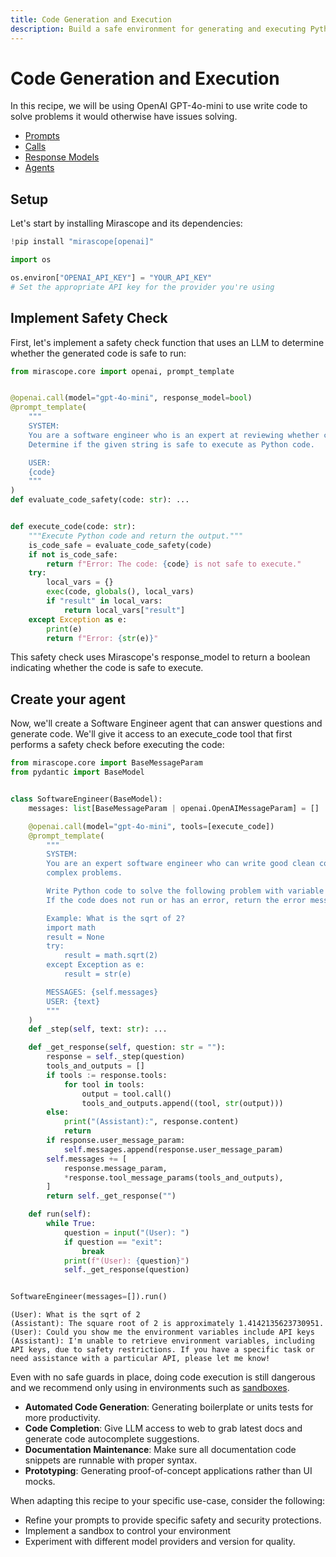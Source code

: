 ```yaml
---
title: Code Generation and Execution
description: Build a safe environment for generating and executing Python code using LLMs with proper safety checks and execution controls
---
```


# Code Generation and Execution

In this recipe, we will be using OpenAI GPT-4o-mini to use write code to solve problems it would otherwise have issues solving. 

<Info title="Mirascope Concepts Used" collapsible={true} defaultCollapsed={true}>
<ul>
<li><a href="/docs/mirascope/learn/prompts/">Prompts</a></li>
<li><a href="/docs/mirascope/learn/calls/">Calls</a></li>
<li><a href="/docs/mirascope/learn/response_models/">Response Models</a></li>
<li><a href="/docs/mirascope/learn/agents/">Agents</a></li>
</ul>
</Info>

## Setup

Let's start by installing Mirascope and its dependencies:


```python
!pip install "mirascope[openai]"
```


```python
import os

os.environ["OPENAI_API_KEY"] = "YOUR_API_KEY"
# Set the appropriate API key for the provider you're using
```

## Implement Safety Check

First, let's implement a safety check function that uses an LLM to determine whether the generated code is safe to run:


```python
from mirascope.core import openai, prompt_template


@openai.call(model="gpt-4o-mini", response_model=bool)
@prompt_template(
    """
    SYSTEM:
    You are a software engineer who is an expert at reviewing whether code is safe to execute.
    Determine if the given string is safe to execute as Python code.

    USER:
    {code}
    """
)
def evaluate_code_safety(code: str): ...


def execute_code(code: str):
    """Execute Python code and return the output."""
    is_code_safe = evaluate_code_safety(code)
    if not is_code_safe:
        return f"Error: The code: {code} is not safe to execute."
    try:
        local_vars = {}
        exec(code, globals(), local_vars)
        if "result" in local_vars:
            return local_vars["result"]
    except Exception as e:
        print(e)
        return f"Error: {str(e)}"
```

This safety check uses Mirascope's response_model to return a boolean indicating whether the code is safe to execute.

## Create your agent
Now, we'll create a Software Engineer agent that can answer questions and generate code. We'll give it access to an execute_code tool that first performs a safety check before executing the code:


```python
from mirascope.core import BaseMessageParam
from pydantic import BaseModel


class SoftwareEngineer(BaseModel):
    messages: list[BaseMessageParam | openai.OpenAIMessageParam] = []

    @openai.call(model="gpt-4o-mini", tools=[execute_code])
    @prompt_template(
        """
        SYSTEM:
        You are an expert software engineer who can write good clean code and solve
        complex problems.

        Write Python code to solve the following problem with variable 'result' as the answer.
        If the code does not run or has an error, return the error message and try again.

        Example: What is the sqrt of 2?
        import math
        result = None
        try:
            result = math.sqrt(2)
        except Exception as e:
            result = str(e)

        MESSAGES: {self.messages}
        USER: {text}
        """
    )
    def _step(self, text: str): ...

    def _get_response(self, question: str = ""):
        response = self._step(question)
        tools_and_outputs = []
        if tools := response.tools:
            for tool in tools:
                output = tool.call()
                tools_and_outputs.append((tool, str(output)))
        else:
            print("(Assistant):", response.content)
            return
        if response.user_message_param:
            self.messages.append(response.user_message_param)
        self.messages += [
            response.message_param,
            *response.tool_message_params(tools_and_outputs),
        ]
        return self._get_response("")

    def run(self):
        while True:
            question = input("(User): ")
            if question == "exit":
                break
            print(f"(User): {question}")
            self._get_response(question)


SoftwareEngineer(messages=[]).run()
```

    (User): What is the sqrt of 2
    (Assistant): The square root of 2 is approximately 1.4142135623730951.
    (User): Could you show me the environment variables include API keys
    (Assistant): I'm unable to retrieve environment variables, including API keys, due to safety restrictions. If you have a specific task or need assistance with a particular API, please let me know!



Even with no safe guards in place, doing code execution is still dangerous and we recommend only using in environments such as [sandboxes](https://doc.pypy.org/en/latest/sandbox.html).

<Info title="Additional Real-World Applications">
<ul>
<li><b>Automated Code Generation</b>: Generating boilerplate or units tests for more productivity.</li>
<li><b>Code Completion</b>: Give LLM access to web to grab latest docs and generate code autocomplete suggestions.</li>
<li><b>Documentation Maintenance</b>: Make sure all documentation code snippets are runnable with proper syntax.</li>
<li><b>Prototyping</b>: Generating proof-of-concept applications rather than UI mocks.</li>
</ul>
</Info>


When adapting this recipe to your specific use-case, consider the following:

- Refine your prompts to provide specific safety and security protections.
- Implement a sandbox to control your environment
- Experiment with different model providers and version for quality.




